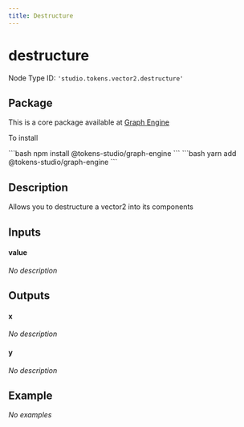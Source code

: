 ```yaml
---
title: Destructure
---
```



# destructure

Node Type ID: `'studio.tokens.vector2.destructure'`

## Package 

This is a core package available at [Graph Engine](https://www.npmjs.com/package/@tokens-studio/graph-engine)

To install 

<Tabs>
  <TabItem value="npm" label="NPM" default>
```bash
npm install @tokens-studio/graph-engine
```
  </TabItem>
  <TabItem value="yarn" label="Yarn">
```bash
yarn add @tokens-studio/graph-engine
```
  </TabItem>
</Tabs>



## Description
Allows you to destructure a vector2 into its components

## Inputs


#### value

*No description*




## Outputs


#### x

*No description*




#### y

*No description*





## Example

*No examples*

